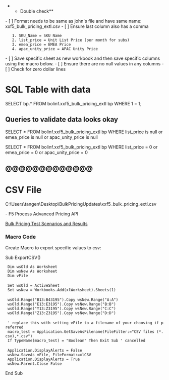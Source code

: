 **Double check**
- [ ] Format needs to be same as john's file and have same name: xxf5_bulk_pricing_extl.csv
- [ ] Ensure last column also has a comma

	1. SKU_Name = SKU Name
	2. list_price = Unit List Price (per month for subs)
	3. emea_price = EMEA Price
	4. apac_unity_price = APAC Unity Price

- [ ] Save specific sheet as new workbook and then save specific columns using the
macro below. 
- [ ] Ensure there are no null values in any columns
- [ ] Check for zero dollar lines


=SQL Table with data=
SELECT bp.* FROM bolinf.xxf5_bulk_pricing_extl bp WHERE 1 = 1;

== Queries to validate data looks okay ==
SELECT *
FROM bolinf.xxf5_bulk_pricing_extl bp
WHERE list_price is null or emea_price is null or apac_unity_price is null
 
 
SELECT *
FROM bolinf.xxf5_bulk_pricing_extl bp
WHERE list_price = 0 or emea_price = 0 or apac_unity_price = 0
== @@@@@@@@@@@@@ ==


= CSV File = 
C:\Users\tangen\Desktop\BulkPricingUpdates\xxf5_bulk_pricing_extl.csv

- F5 Process Advanced Pricing API

[[Bulk Pricing Test Scenarios and Results]]


=== Macro Code ===
Create Macro to export specific values to csv:

Sub ExportCSV()
  Dim wsOld As Worksheet
  Dim wsNew As Worksheet
  Dim vFile
 
  Set wsOld = ActiveSheet
  Set wsNew = Workbooks.Add(xlWorksheet).Sheets(1)
 
  wsOld.Range("B13:B43195").Copy wsNew.Range("A:A")
  wsOld.Range("E13:E3195").Copy wsNew.Range("B:B")
  wsOld.Range("Y13:Z3195").Copy wsNew.Range("C:C")
  wsOld.Range("Z13:Z3195").Copy wsNew.Range("D:D")
 
  ' replace this with setting vFile to a filename of your choosing if preferred
  macro_test = Application.GetSaveAsFilename(FileFilter:="CSV files (*.csv),*.csv")
  If TypeName(macro_test) = "Boolean" Then Exit Sub ' cancelled
 
  Application.DisplayAlerts = False
  wsNew.SaveAs vFile, FileFormat:=xlCSV
  Application.DisplayAlerts = True
  wsNew.Parent.Close False

End Sub


